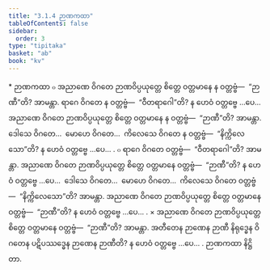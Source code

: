 ```yaml
---
title: "3.1.4 ဉာဏကထာ"
tableOfContents: false
sidebar:
  order: 3
type: "tipitaka"
basket: "ab"
book: "kv"
---
```



<DynamicBreadcrumb />

<Paragraph type="center" book="kv">
* ဉာဏကထာ
</Paragraph>

<Division number="614" book="kv">

<Paragraph number="2037" book="kv">
๐ အညာဏေ ဝိဂတေ ဉာဏဝိပ္ပယုတ္တေ စိတ္တေ ဝတ္တမာနေ န ဝတ္တဗ္ဗံ—  “ဉာဏီ”တိ? အာမန္တာ. ရာဂေ ဝိဂတေ န ဝတ္တဗ္ဗံ—  “ဝီတရာဂေါ”တိ? န ဟေဝံ ဝတ္တဗ္ဗေ …ပေ…  အညာဏေ ဝိဂတေ ဉာဏဝိပ္ပယုတ္တေ စိတ္တေ ဝတ္တမာနေ န ဝတ္တဗ္ဗံ—  “ဉာဏီ”တိ? အာမန္တာ. ဒေါသေ ဝိဂတေ…  မောဟေ ဝိဂတေ…  ကိလေသေ ဝိဂတေ န ဝတ္တဗ္ဗံ—  “နိက္ကိလေသော”တိ? န ဟေဝံ ဝတ္တဗ္ဗေ …ပေ… .
</Paragraph>

<Paragraph number="2038" book="kv">
๐ ရာဂေ ဝိဂတေ ဝတ္တဗ္ဗံ—  “ဝီတရာဂေါ”တိ? အာမန္တာ. အညာဏေ ဝိဂတေ ဉာဏဝိပ္ပယုတ္တေ စိတ္တေ ဝတ္တမာနေ ဝတ္တဗ္ဗံ—  “ဉာဏီ”တိ? န ဟေဝံ ဝတ္တဗ္ဗေ …ပေ…  ဒေါသေ ဝိဂတေ…  မောဟေ ဝိဂတေ…  ကိလေသေ ဝိဂတေ ဝတ္တဗ္ဗံ—  “နိက္ကိလေသော”တိ? အာမန္တာ. အညာဏေ ဝိဂတေ ဉာဏဝိပ္ပယုတ္တေ စိတ္တေ ဝတ္တမာနေ ဝတ္တဗ္ဗံ—  “ဉာဏီ”တိ? န ဟေဝံ ဝတ္တဗ္ဗေ …ပေ… .
</Paragraph>

</Division>
<Division number="615" book="kv">

<Paragraph number="2039" book="kv">
× အညာဏေ ဝိဂတေ ဉာဏဝိပ္ပယုတ္တေ စိတ္တေ ဝတ္တမာနေ ဝတ္တဗ္ဗံ—  “ဉာဏီ”တိ? အာမန္တာ. အတီတေန ဉာဏေန ဉာဏီ နိရုဒ္ဓေန ဝိဂတေန ပဋိပဿဒ္ဓေန ဉာဏေန ဉာဏီတိ? န ဟေဝံ ဝတ္တဗ္ဗေ …ပေ… .

</Paragraph>
</Division>

<Paragraph number="2040" type="center" book="kv">
ဉာဏကထာ နိဋ္ဌိတာ.
</Paragraph>